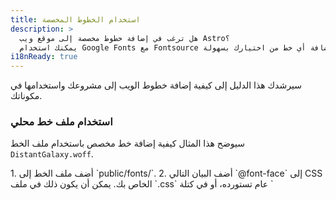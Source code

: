 ```yaml
---
title: استخدام الخطوط المخصصة
description: >
  هل ترغب في إضافة خطوط مخصصة إلى موقع ويب Astro؟
  يمكنك استخدام Google Fonts مع Fontsource أو إضافة أي خط من اختيارك بسهولة.
i18nReady: true
---
```


سيرشدك هذا الدليل إلى كيفية إضافة خطوط الويب إلى مشروعك واستخدامها في مكوناتك.

### استخدام ملف خط محلي

سيوضح هذا المثال كيفية إضافة خط مخصص باستخدام ملف الخط `DistantGalaxy.woff`.

<Steps>
1. أضف ملف الخط إلى `public/fonts/`.
2. أضف البيان التالي `@font-face` إلى CSS الخاص بك. يمكن أن يكون ذلك في ملف `.css` عام تستورده، أو في كتلة `<style is:global>`, أو في كتلة `<style>` في تصميم أو مكون معين حيث تريد استخدام هذا الخط.

    ```css
    /*  قم بتسجيل خطك المخصص وأخبر المتصفح بمكان العثور عليه.*/
    @font-face {
      font-family: 'DistantGalaxy';
      src: url('/fonts/DistantGalaxy.woff') format('woff');
      font-weight: normal;
      font-style: normal;
      font-display: swap;
    }
    ```

3. استخدم قيمة `font-family` من بيان `@font-face` لتنسيق العناصر في المكون أو التخطيط الخاص بك. في هذا المثال، سيحصل العنوان `<h1>` على الخط المخصص، بينما لن يتأثر الفقرة `<p>`.

    ```astro title="src/pages/example.astro" {9-11}
    ---
    ---
    <h1>في مجرة بعيدة، بعيدة جداً...</h1>

    <p>الخطوط المخصصة تجعل العناوين أكثر روعة!</p>

    <style>
    h1 {
     font-family: 'DistantGalaxy', sans-serif;
    }
    </style>

    ```
</Steps>


### استخدام Fontsource

يُبسط مشروع [Fontsource](https://fontsource.org/) استخدام خطوط Google والخطوط مفتوحة المصدر الأخرى. يوفر وحدات npm التي يمكنك تثبيتها للخطوط التي ترغب في استخدامها.

<Steps>
1. ابحث عن الخط الذي تريد استخدامه في [كتالوج Fontsource](https://fontsource.org/). في هذا المثال، سيتم استخدام [Twinkle Star](https://fontsource.org/fonts/twinkle-star).
2. قم بتثبيت الحزمة الخاصة بالخط الذي اخترته باستخدام أداة إدارة الحزم مثل npm، pnpm أو yarn.

    <PackageManagerTabs>
      <Fragment slot="npm">
      ```shell
      npm install @fontsource/twinkle-star
      ```
      </Fragment>
      <Fragment slot="pnpm">
      ```shell
      pnpm add @fontsource/twinkle-star
      ```
      </Fragment>
      <Fragment slot="yarn">
      ```shell
      yarn add @fontsource/twinkle-star
      ```
      </Fragment>
    </PackageManagerTabs>

    :::tip
ستجد اسم الحزمة الصحيح في قسم "التثبيت السريع" في كل صفحة خط على موقع Fontsource. سيبدأ بـ `@fontsource/` أو `@fontsource-variable/` يليه اسم الخط.
        :::

3. استورد حزمة الخط في المكون الذي ترغب في استخدام الخط فيه. عادةً، يجب أن تقوم بذلك في مكون تخطيط مشترك لضمان توفر الخط عبر موقعك.

    سيقوم الاستيراد بإضافة القواعد اللازمة لـ `@font-face` تلقائيًا لإعداد الخط.

    ```astro title="src/layouts/BaseLayout.astro"
    ---
    import '@fontsource/twinkle-star';
    ---
    ```

4.  استخدم اسم الخط كما هو موضح في مثال `body` في صفحة Fontsource كقيمة لـ `font-family`. هذا سيعمل في أي مكان يمكنك كتابة CSS فيه في مشروعك باستخدام Astro.

    ```css
    h1 {
      font-family: "Twinkle Star", cursive;
    }
    ```
</Steps>

لتحسين أوقات عرض موقعك، قد ترغب في تحميل الخطوط الأساسية التي تحتاجها الصفحة في البداية. راجع [دليل Fontsource لتحميل الخطوط مسبقًا](https://fontsource.org/docs/getting-started/preload) لمزيد من المعلومات والاستخدام.

## تسجيل الخطوط في Tailwind

إذا كنت تستخدم [تكامل Tailwind](/ar/guides/integrations-guide/tailwind/)، يمكنك استخدام أي من الطرق السابقة في هذه الصفحة لتثبيت الخط، مع بعض التعديلات. يمكنك إما إضافة جملة [`@font-face` لخط محلي](#استخدامiملف-خط-محلي) أو استخدام [استراتيجية الاستيراد الخاصة بـ Fontsource](#استخدام-Fontsource) لتثبيت خطك.

لتسجيل خطك في Tailwind:

<Steps>
1. اتبع أيًا من الأدلة السابقة، ولكن تخطَّ الخطوة الأخيرة من إضافة `font-family` إلى CSS.
2. أضف اسم الخط إلى `tailwind.config.mjs`.

    هذا المثال يضيف `Inter` إلى مجموعة الخطوط بدون سيريف، مع الخطوط الاحتياطية الافتراضية من Tailwind CSS.
    ```js title="tailwind.config.mjs" ins={1,8-10}
    import defaultTheme from 'tailwindcss/defaultTheme'

    /** @type {import('tailwindcss').Config} */
    export default {
    	content: ['./src/**/*.{astro,html,js,jsx,md,mdx,svelte,ts,tsx,vue}'],
    	theme: {
    		extend: {
    			fontFamily: {
    				sans: ['Inter', ...defaultTheme.fontFamily.sans],
    			},
    		},
    	},
    	plugins: [],
    }
    ```

    الآن، سيستخدم كل النص بدون سيريف (الافتراضي في Tailwind) في مشروعك الخط الذي اخترته، وستقوم أيضًا فئة `font-sans` بتطبيق خط Inter.
</Steps>

راجع [توثيق Tailwind حول إضافة عائلات الخطوط المخصصة](https://tailwindcss.com/docs/font-family#using-custom-values) لمزيد من المعلومات.

## المزيد من الموارد

- تعرف على كيفية عمل خطوط الويب في [دليل MDN لخطوط الويب](https://developer.mozilla.org/en-US/docs/Learn/CSS/Styling_text/Web_fonts).
- توليد CSS لخطك باستخدام [مولد الخطوط الويب من Font Squirrel](https://www.fontsquirrel.com/tools/webfont-generator).
